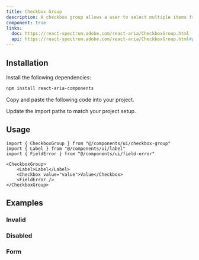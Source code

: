```yaml
---
title: Checkbox Group
description: A checkbox group allows a user to select multiple items from a list of options.
component: true
links:
  doc: https://react-spectrum.adobe.com/react-aria/CheckboxGroup.html
  api: https://react-spectrum.adobe.com/react-aria/CheckboxGroup.html#props
---
```


<ComponentPreview name="checkbox-group-demo" />

## Installation

<Steps>

<Step>Install the following dependencies:</Step>

```bash
npm install react-aria-components
```

<Step>Copy and paste the following code into your project.</Step>

<ComponentSource name="checkbox-group" />

<Step>Update the import paths to match your project setup.</Step>

</Steps>

## Usage

```tsx
import { CheckboxGroup } from "@/components/ui/checkbox-group"
import { Label } from "@/components/ui/label"
import { FieldError } from "@/components/ui/field-error"
```

```tsx
<CheckboxGroup>
    <Label>Label</Label>
    <Checkbox value="value">Value</Checkbox>
    <FieldError />
</CheckboxGroup>
```

## Examples

### Invalid

<ComponentPreview name="checkbox-group-invalid-demo" />

### Disabled

<ComponentPreview name="checkbox-group-disabled-demo" />

### Form

<ComponentPreview name="checkbox-group-form-demo" />
